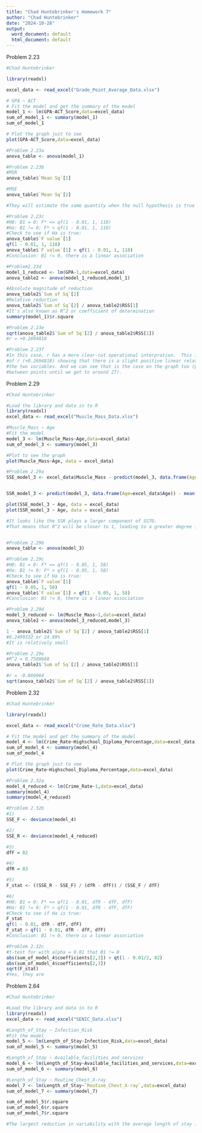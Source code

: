 ```yaml
---
title: "Chad Huntebrinker's Homework 7"
author: "Chad Huntebrinker"
date: "2024-10-28"
output:
  word_document: default
  html_document: default
---
```


Problem 2.23
```r
#Chad Huntebrinker

library(readxl)

excel_data <- read_excel("Grade_Point_Average_Data.xlsx")

# GPA ~ ACT
# Fit the model and get the summary of the model
model_1 <- lm(GPA~ACT_Score,data=excel_data)
sum_of_model_1 <- summary(model_1)
sum_of_model_1

# Plot the graph just to see
plot(GPA~ACT_Score,data=excel_data)

#Problem 2.23a
anova_table <- anova(model_1)

#Problem 2.23b
#MSR
anova_table$`Mean Sq`[1]

#MSE
anova_table$`Mean Sq`[2]

#They will estimate the same quantity when the null hypothesis is true (H0: B1 = 0).

#Problem 2.23c
#H0: B1 = 0: F* <= qf(1 - 0.01, 1, 118)
#Ha: B1 != 0: F* > qf(1 - 0.01, 1, 118)
#Check to see if Ha is true:
anova_table$`F value`[1]
qf(1 - 0.01, 1, 118)
anova_table$`F value`[1] > qf(1 - 0.01, 1, 118)
#Conclusion: B1 != 0, there is a linear association

#Problem2.23d
model_1_reduced <- lm(GPA~1,data=excel_data)
anova_table2 <- anova(model_1_reduced,model_1)

#Absolute magnitude of reduction
anova_table2$`Sum of Sq`[2]
#Relative reduction
anova_table2$`Sum of Sq`[2] / anova_table2$RSS[1]
#It's also known as R^2 or coefficient of determination
summary(model_1)$r.square

#Problem 2.23e
sqrt(anova_table2$`Sum of Sq`[2] / anova_table2$RSS[1])
#r = +0.2694818

#Problem 2.23f
#In this case, r has a more clear-cut operational interpration.  This is due to the answer
#of r (+0.2694818) showing that there is a slight positive linear relationship between
#the two variables. And we can see that is the case on the graph too (positive linear relationship
#between points until we get to around 27).
```

Problem 2.29
```r
#Chad Huntebrinker

#Load the library and data in to R
library(readxl)
excel_data <- read_excel("Muscle_Mass_Data.xlsx")

#Muscle_Mass ~ Age
#Fit the model
model_3 <- lm(Muscle_Mass~Age,data=excel_data)
sum_of_model_3 <- summary(model_3)

#Plot to see the graph
plot(Muscle_Mass~Age, data = excel_data)

#Problem 2.29a
SSE_model_3 <- excel_data$Muscle_Mass - predict(model_3, data.frame(Age=excel_data$Age))


SSR_model_3 <- predict(model_3, data.frame(Age=excel_data$Age)) - mean(excel_data$Muscle_Mass)

plot(SSE_model_3 ~ Age, data = excel_data)
plot(SSR_model_3 ~ Age, data = excel_data)

#It looks like the SSR plays a larger component of SSTO.
#That means that R^2 will be closer to 1, leading to a greater degree in linearity


#Problem 2.29b
anova_table <- anova(model_3)

#Problem 2.29c
#H0: B1 = 0: F* <= qf(1 - 0.05, 1, 58)
#Ha: B1 != 0: F* > qf(1 - 0.05, 1, 58)
#Check to see if Ha is true:
anova_table$`F value`[1]
qf(1 - 0.05, 1, 58)
anova_table$`F value`[1] > qf(1 - 0.05, 1, 58)
#Conclusion: B1 != 0, there is a linear association

#Problem 2.29d
model_3_reduced <- lm(Muscle_Mass~1,data=excel_data)
anova_table2 <- anova(model_3_reduced,model_3)

1 - anova_table2$`Sum of Sq`[2] / anova_table2$RSS[1]
#0.2499332 or 24.99%
#It is relatively small

#Problem 2.29e
#R^2 = 0.7500668
anova_table2$`Sum of Sq`[2] / anova_table2$RSS[1]

#r = -0.866064
sqrt(anova_table2$`Sum of Sq`[2] / anova_table2$RSS[1])

```

Problem 2.32
```r
#Chad Huntebrinker

library(readxl)

excel_data <- read_excel("Crime_Rate_Data.xlsx")

# Fit the model and get the summary of the model
model_4 <- lm(Crime_Rate~Highschool_Diploma_Percentage,data=excel_data)
sum_of_model_4 <- summary(model_4)
sum_of_model_4

# Plot the graph just to see
plot(Crime_Rate~Highschool_Diploma_Percentage,data=excel_data)

#Problem 2.32a
model_4_reduced <- lm(Crime_Rate~1,data=excel_data)
summary(model_4)
summary(model_4_reduced)

#Problem 2.32b
#1)
SSE_F <- deviance(model_4)

#2)
SSE_R <- deviance(model_4_reduced)

#3)
dfF = 82

#4)
dfR = 83

#5)
F_stat <- ((SSE_R - SSE_F) / (dfR - dfF)) / (SSE_F / dfF)

#6)
#H0: B1 = 0: F* <= qf(1 - 0.01, dfR - dfF, dfF)
#Ha: B1 != 0: F* > qf(1 - 0.01, dfR - dfF, dfF)
#Check to see if Ha is true:
F_stat
qf(1 - 0.01, dfR - dfF, dfF)
F_stat > qf(1 - 0.01, dfR - dfF, dfF)
#Conclusion: B1 != 0, there is a linear association

#Problem 2.32c
#t-test for with alpha = 0.01 that B1 != 0
abs(sum_of_model_4$coefficients[2,3]) > qt(1 - 0.01/2, 82)
abs(sum_of_model_4$coefficients[2,3])
sqrt(F_stat)
#Yes, they are
```

Problem 2.64
```r
#Chad Huntebrinker

#Load the library and data in to R
library(readxl)
excel_data <- read_excel("SENIC_Data.xlsx")

#Length_of_Stay ~ Infection_Risk
#Fit the model
model_5 <- lm(Length_of_Stay~Infection_Risk,data=excel_data)
sum_of_model_5 <- summary(model_5)

#Length_of_Stay ~ Available_facilities_and_services
model_6 <- lm(Length_of_Stay~Available_facilities_and_services,data=excel_data)
sum_of_model_6 <- summary(model_6)

#Length_of_Stay ~ Routine_Chest_X-ray
model_7 <- lm(Length_of_Stay~`Routine_Chest_X-ray`,data=excel_data)
sum_of_model_7 <- summary(model_7)

sum_of_model_5$r.square
sum_of_model_6$r.square
sum_of_model_7$r.square

#The largest reduction in variability with the average length of stay is Infection Risk
```

